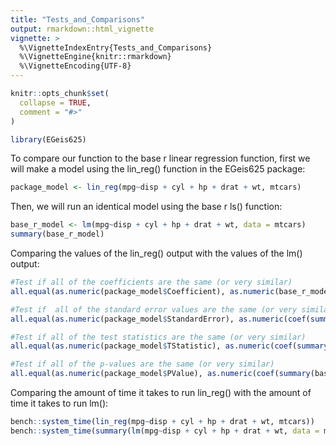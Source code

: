 ```yaml
---
title: "Tests_and_Comparisons"
output: rmarkdown::html_vignette
vignette: >
  %\VignetteIndexEntry{Tests_and_Comparisons}
  %\VignetteEngine{knitr::rmarkdown}
  %\VignetteEncoding{UTF-8}
---
```


```r
knitr::opts_chunk$set(
  collapse = TRUE,
  comment = "#>"
)
```

```r
library(EGeis625)
```

To compare our function to the base r linear regression function, first we will make a model using the lin_reg() function in the EGeis625 package:
```r
package_model <- lin_reg(mpg~disp + cyl + hp + drat + wt, mtcars)
```

Then, we will run an identical model using the base r ls() function:
```r
base_r_model <- lm(mpg~disp + cyl + hp + drat + wt, data = mtcars)
summary(base_r_model)
```

Comparing the values of the lin_reg() output with the values of the lm() output:
```r
#Test if all of the coefficients are the same (or very similar)
all.equal(as.numeric(package_model$Coefficient), as.numeric(base_r_model$coefficients))

#Test if  all of the standard error values are the same (or very similar)
all.equal(as.numeric(package_model$StandardError), as.numeric(coef(summary(base_r_model))[, "Std. Error"]))

#Test if all of the test statistics are the same (or very similar)
all.equal(as.numeric(package_model$TStatistic), as.numeric(coef(summary(base_r_model))[, "t value"]))

#Test if all of the p-values are the same (or very similar)
all.equal(as.numeric(package_model$PValue), as.numeric(coef(summary(base_r_model))[, "Pr(>|t|)"]))
```

Comparing the amount of time it takes to run lin_reg() with the amount of time it takes to run lm():
```r
bench::system_time(lin_reg(mpg~disp + cyl + hp + drat + wt, mtcars))
bench::system_time(summary(lm(mpg~disp + cyl + hp + drat + wt, data = mtcars)))
```

